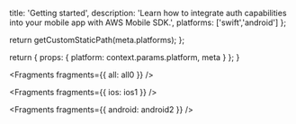                   
  title: 'Getting started',
  description: 'Learn how to integrate auth capabilities into your mobile app with AWS Mobile SDK.',
  platforms: ['swift','android']
};

  return getCustomStaticPath(meta.platforms);
};

  return {
    props: {
      platform: context.params.platform,
      meta
    }
  };
}
          



<Fragments fragments={{ all: all0 }} />


<Fragments fragments={{ ios: ios1 }} />


<Fragments fragments={{ android: android2 }} />
